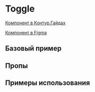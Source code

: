 
<Meta of={ToggleStories} />

# Toggle

[Компонент в Контур.Гайдах](https://guides.kontur.ru/components/selection-elements/toggle/)

[Компонент в Figma](https://www.figma.com/file/87ScqxPzJpF9DcVBNYWOjM/%E2%9A%A1-Kontur-UI-Modern-Layout?node-id=203%3A9888)

<Description />

## Базовый пример

<Primary />

## Пропы

<Controls />

## Примеры использования

<Stories title="" includePrimary={false} />
